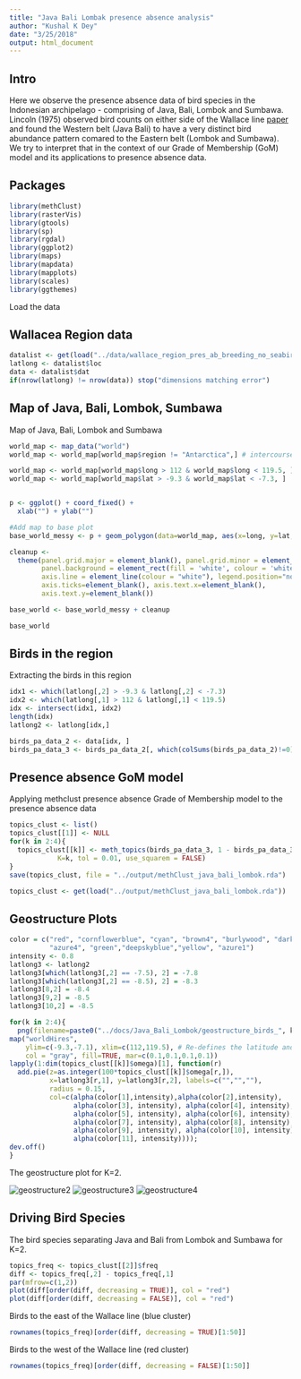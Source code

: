 ```yaml
---
title: "Java Bali Lombak presence absence analysis"
author: "Kushal K Dey"
date: "3/25/2018"
output: html_document
---
```


## Intro

Here we observe the presence absence data of bird species in the Indonesian archipelago - comprising of Java, Bali, Lombok and Sumbawa. Lincoln (1975) observed bird counts on either
side of the Wallace line [paper](https://zslpublications.onlinelibrary.wiley.com/doi/abs/10.1111/j.1469-7998.1975.tb02238.x) and found the Western belt (Java Bali) to have a very distinct bird abundance pattern comared to the Eastern belt (Lombok and Sumbawa). We try to interpret that in the context of our Grade of Membership (GoM) model and its applications to presence absence data.

## Packages

```r
library(methClust)
library(rasterVis)
library(gtools)
library(sp)
library(rgdal)
library(ggplot2)
library(maps)
library(mapdata)
library(mapplots)
library(scales)
library(ggthemes)

```

Load the data

## Wallacea Region data

```r
datalist <- get(load("../data/wallace_region_pres_ab_breeding_no_seabirds.rda"))
latlong <- datalist$loc
data <- datalist$dat
if(nrow(latlong) != nrow(data)) stop("dimensions matching error")
```

## Map of Java, Bali, Lombok, Sumbawa

Map of Java, Bali, Lombok and Sumbawa

```r
world_map <- map_data("world")
world_map <- world_map[world_map$region != "Antarctica",] # intercourse antarctica

world_map <- world_map[world_map$long > 112 & world_map$long < 119.5, ]
world_map <- world_map[world_map$lat > -9.3 & world_map$lat < -7.3, ]


p <- ggplot() + coord_fixed() +
  xlab("") + ylab("")

#Add map to base plot
base_world_messy <- p + geom_polygon(data=world_map, aes(x=long, y=lat, group=group), colour="light green", fill="light green")

cleanup <- 
  theme(panel.grid.major = element_blank(), panel.grid.minor = element_blank(), 
        panel.background = element_rect(fill = 'white', colour = 'white'), 
        axis.line = element_line(colour = "white"), legend.position="none",
        axis.ticks=element_blank(), axis.text.x=element_blank(),
        axis.text.y=element_blank())

base_world <- base_world_messy + cleanup

base_world

```

## Birds in the region

Extracting the birds in this region 

```r
idx1 <- which(latlong[,2] > -9.3 & latlong[,2] < -7.3)
idx2 <- which(latlong[,1] > 112 & latlong[,1] < 119.5)
idx <- intersect(idx1, idx2)
length(idx)
latlong2 <- latlong[idx,]
```

```r
birds_pa_data_2 <- data[idx, ]
birds_pa_data_3 <- birds_pa_data_2[, which(colSums(birds_pa_data_2)!=0)]
```

## Presence absence GoM model

Applying methclust presence absence Grade of Membership model to the presence absence data

```r
topics_clust <- list()
topics_clust[[1]] <- NULL
for(k in 2:4){
  topics_clust[[k]] <- meth_topics(birds_pa_data_3, 1 - birds_pa_data_3, 
            K=k, tol = 0.01, use_squarem = FALSE)
}
save(topics_clust, file = "../output/methClust_java_bali_lombok.rda")

```
```r
topics_clust <- get(load("../output/methClust_java_bali_lombok.rda"))
```


## Geostructure Plots

```r
color = c("red", "cornflowerblue", "cyan", "brown4", "burlywood", "darkgoldenrod1",
          "azure4", "green","deepskyblue","yellow", "azure1")
intensity <- 0.8
latlong3 <- latlong2
latlong3[which(latlong3[,2] == -7.5), 2] = -7.8
latlong3[which(latlong3[,2] == -8.5), 2] = -8.3
latlong3[8,2] = -8.4
latlong3[9,2] = -8.5
latlong3[10,2] = -8.5

for(k in 2:4){
  png(filename=paste0("../docs/Java_Bali_Lombok/geostructure_birds_", k, ".png"),width = 1000, height = 800)
map("worldHires",
    ylim=c(-9.3,-7.1), xlim=c(112,119.5), # Re-defines the latitude and longitude range
    col = "gray", fill=TRUE, mar=c(0.1,0.1,0.1,0.1))
lapply(1:dim(topics_clust[[k]]$omega)[1], function(r)
  add.pie(z=as.integer(100*topics_clust[[k]]$omega[r,]),
          x=latlong3[r,1], y=latlong3[r,2], labels=c("","",""),
          radius = 0.15,
          col=c(alpha(color[1],intensity),alpha(color[2],intensity),
                alpha(color[3], intensity), alpha(color[4], intensity),
                alpha(color[5], intensity), alpha(color[6], intensity),
                alpha(color[7], intensity), alpha(color[8], intensity),
                alpha(color[9], intensity), alpha(color[10], intensity),
                alpha(color[11], intensity))));
dev.off()
}

```


The geostructure plot for K=2.

![geostructure2](Java_Bali_Lombok/geostructure_birds_2.png)
![geostructure3](Java_Bali_Lombok/geostructure_birds_3.png)
![geostructure4](Java_Bali_Lombok/geostructure_birds_4.png)

## Driving Bird Species

The bird species separating Java and Bali from Lombok and Sumbawa for K=2.

```r
topics_freq <- topics_clust[[2]]$freq
diff <- topics_freq[,2] - topics_freq[,1]
par(mfrow=c(1,2))
plot(diff[order(diff, decreasing = TRUE)], col = "red")
plot(diff[order(diff, decreasing = FALSE)], col = "red")
```

Birds to the east of the Wallace line (blue cluster)

```r
rownames(topics_freq)[order(diff, decreasing = TRUE)[1:50]]
```

Birds to the west of the Wallace line (red cluster)

```r
rownames(topics_freq)[order(diff, decreasing = FALSE)[1:50]]
```
